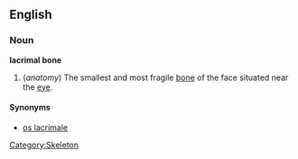 {{wikipedia}}
==English==
===Noun===
'''lacrimal bone'''

# (''anatomy'') The smallest and most fragile [[bone]] of the face situated near the [[eye]].

====Synonyms====
* [[os lacrimale]]

[[Category:Skeleton]]